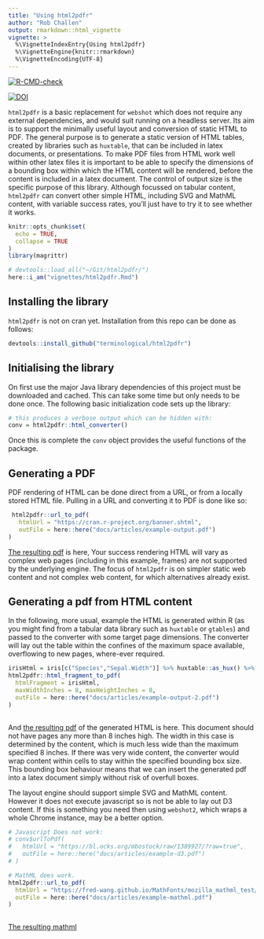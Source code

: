 ```yaml
---
title: "Using html2pdfr"
author: "Rob Challen"
output: rmarkdown::html_vignette
vignette: >
  %\VignetteIndexEntry{Using html2pdfr}
  %\VignetteEngine{knitr::rmarkdown}
  %\VignetteEncoding{UTF-8}
---
```



[![R-CMD-check](https://github.com/terminological/html2pdfr/workflows/R-CMD-check/badge.svg)](https://github.com/terminological/html2pdfr/actions)

[![DOI](https://zenodo.org/badge/459091655.svg)](https://zenodo.org/badge/latestdoi/459091655)

`html2pdfr` is a basic replacement for `webshot` which does not require any external dependencies, and would suit running on a headless server. Its aim is to support the minimally useful layout and conversion of static HTML to PDF. The general purpose is to generate a static version of HTML tables, created by libraries such as `huxtable`, that can be included in latex documents, or presentations. To make PDF files from HTML work well within other latex files it is important to be able to specify the dimensions of a bounding box within which the HTML content will be rendered, before the content is included in a latex document. The control of output size is the specific purpose of this library. Although focussed on tabular content, `html2pdfr` can convert other simple HTML, including SVG and MathML content, with variable success rates, you'll just have to try it to see whether it works. 

```r
knitr::opts_chunk$set(
  echo = TRUE,
  collapse = TRUE
)
library(magrittr)

# devtools::load_all("~/Git/html2pdfr/")
here::i_am("vignettes/html2pdfr.Rmd")
```

## Installing the library

`html2pdfr` is not on cran yet. Installation from this repo can be done as follows:

```R
devtools::install_github("terminological/html2pdfr")
```

## Initialising the library

On first use the major Java library dependencies of this project must be downloaded and cached. This can take some time but only needs to be done once. The following basic initialization code sets up the library:

```r
# this produces a verbose output which can be hidden with:
conv = html2pdfr::html_converter()
```

Once this is complete the `conv` object provides the useful functions of the package.

## Generating a PDF

PDF rendering of HTML can be done direct from a URL, or from a locally stored HTML file.
Pulling in a URL and converting it to PDF is done like so:

```r
 html2pdfr::url_to_pdf(
   htmlUrl = "https://cran.r-project.org/banner.shtml",
   outFile = here::here("docs/articles/example-output.pdf")
)

```

[The resulting pdf](example-output.pdf) is here, Your success rendering HTML will vary as complex web pages (including in this example, frames) are not supported by the underlying engine. The focus of `html2pdfr` is on simpler static web content and not complex web content, for which alternatives already exist.

## Generating a pdf from HTML content

In the following, more usual, example the HTML is generated within R (as you might find from a tabular data library such as `huxtable` or `gtables`) and passed to the converter with some target page dimensions. The converter will lay out the table within the confines of the maximum space available, overflowing to new pages, where-ever required.

```r

irisHtml = iris[c("Species","Sepal.Width")] %>% huxtable::as_hux() %>% huxtable::theme_article() %>% huxtable::to_html()
html2pdfr::html_fragment_to_pdf(
  htmlFragment = irisHtml, 
  maxWidthInches = 8, maxHeightInches = 8, 
  outFile = here::here("docs/articles/example-output-2.pdf")
)
  
```

And [the resulting pdf](example-output-2.pdf) of the generated HTML is here. This document should not have pages any more than 8 inches high. The width in this case is determined by the content, which is much less wide than the maximum specified 8 inches. If there was very wide content, the converter would wrap content within cells to stay within the specified bounding box size. This bounding box behaviour means that we can insert the generated pdf into a latex document simply without risk of overfull boxes.

The layout engine should support simple SVG and MathML content. However it does not execute javascript so is not be able to lay out D3 content. If this is something you need then using `webshot2`, which wraps a whole Chrome instance, may be a better option. 

```r
# Javascript Does not work:
# conv$urlToPdf(
#   htmlUrl = "https://bl.ocks.org/mbostock/raw/1389927/?raw=true",
#   outFile = here::here("docs/articles/example-d3.pdf")
# )

# MathML does work.
html2pdfr::url_to_pdf(
  htmlUrl = "https://fred-wang.github.io/MathFonts/mozilla_mathml_test/",
  outFile = here::here("docs/articles/example-mathml.pdf")
)
 
```

[The resulting mathml](example-mathml.pdf) 

